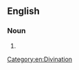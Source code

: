 ==English==

===Noun===
{{en-noun|-}}

# {{alternative form of|arithmancy|lang=en}}

[[Category:en:Divination]]